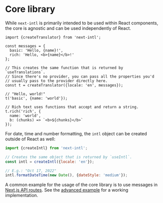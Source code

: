 
# Core library

While `next-intl` is primarily intended to be used within React components, the core is agnostic and can be used independently of React.

```tsx
import {createTranslator} from 'next-intl';

const messages = {
  basic: 'Hello, {name}!',
  rich: 'Hello, <b>{name}</b>!'
};

// This creates the same function that is returned by `useTranslations`.
// Since there's no provider, you can pass all the properties you'd
// usually pass to the provider directly here.
const t = createTranslator({locale: 'en', messages});

// "Hello, world!"
t('basic', {name: 'world'});

// Rich text uses functions that accept and return a string.
t.rich('rich', {
  name: 'world',
  b: (chunks) => `<b>${chunks}</b>`
});
```

For date, time and number formatting, the `intl` object can be created outside of React as well:

```js
import {createIntl} from 'next-intl';

// Creates the same object that is returned by `useIntl`.
const intl = createIntl({locale: 'en'});

// E.g.: "Oct 17, 2022"
intl.formatDateTime(new Date(), {dateStyle: 'medium'});
```

A common example for the usage of the core library is to use messages in [Next.js API routes](https://nextjs.org/docs/api-routes/introduction). See the [advanced example](/examples/advanced) for a working implementation.
